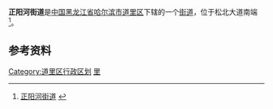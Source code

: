 {{中国乡级行政区
| 行政区全称 = 正阳河街道
| 景观照片文件名 =
| 景观照片描述 =
| 汉语拼音 =
| 通用拼音 =
| 注音符號 =
| 其它标音类型1 =
| 其它标音1 =
| 其它标音类型2 =
| 其它标音2 =
| 其它语言类型1 =
| 其它语言地名1 =
| 其它语言类型2 =
| 其它语言地名2 =
| 上级行政区 = [[黑龙江省|黑龙江省]][[哈尔滨市|哈尔滨市]][[道里区|道里区]]
| 行政区类别 = [[街道|街道]]
| LowerDivisions =11个社区
| 行政区划代码 = 230102015
| 地理坐标 =
| 总面积 = 
| 户籍人口 = 
| 户籍人口年份 =
| 常住人口 = 
| 常住人口年份 =
| 人口密度 =
| 行政区划 = 
| 官方网站 =
| 政府驻地 = 
| 邮政编码 =150000
| 毗邻行政区 =
| 位置图文件名 =
| 位置图描述 =
}}

'''正阳河街道'''是[[中国|中国]][[黑龙江省|黑龙江省]][[哈尔滨市|哈尔滨市]][[道里区|道里区]]下辖的一个[[街道|街道]]，位于松北大道南端<ref>[http://www.chinaquhua.cn/heilongjiang/ 正阳河街道] {{webarchive|url=https://web.archive.org/web/20110822123644/http://www.chinaquhua.cn/heilongjiang/ |date=2011-08-22 }}</ref>。

==参考资料==
{{reflist}}

{{哈尔滨市道里区行政区划}}

[[Category:道里区行政区划|Category:道里区行政区划]]
[[Category:哈尔滨市街道|里]]